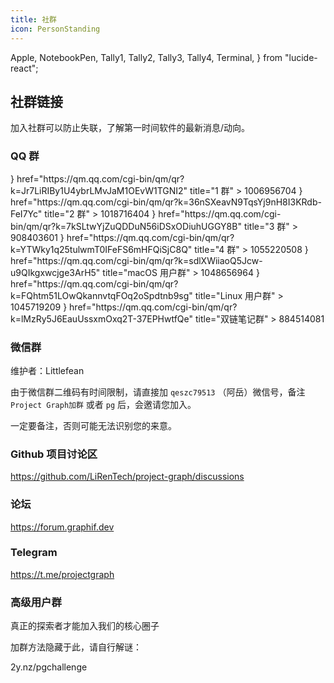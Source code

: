 ```yaml
---
title: 社群
icon: PersonStanding
---
```


  Apple,
  NotebookPen,
  Tally1,
  Tally2,
  Tally3,
  Tally4,
  Terminal,
} from "lucide-react";

## 社群链接

加入社群可以防止失联，了解第一时间软件的最新消息/动向。

### QQ 群

<Cards>
  <Card
    icon={<Tally1 />}
    href="https://qm.qq.com/cgi-bin/qm/qr?k=Jr7LiRIBy1U4ybrLMvJaM1OEvW1TGNI2"
    title="1 群"
  >
    1006956704
  </Card>
  <Card
    icon={<Tally2 />}
    href="https://qm.qq.com/cgi-bin/qm/qr?k=36nSXeavN9TqsYj9nH8I3KRdb-FeI7Yc"
    title="2 群"
  >
    1018716404
  </Card>
  <Card
    icon={<Tally3 />}
    href="https://qm.qq.com/cgi-bin/qm/qr?k=7kSLtwYjZuQDDuN56iDSxODiuhUGGY8B"
    title="3 群"
  >
    908403601
  </Card>
  <Card
    icon={<Tally4 />}
    href="https://qm.qq.com/cgi-bin/qm/qr?k=YTWky1q25tulwmT0IFeFS6mHFQiSjC8Q"
    title="4 群"
  >
    1055220508
  </Card>
  <Card
    icon={<Apple />}
    href="https://qm.qq.com/cgi-bin/qm/qr?k=sdlXWiiaoQ5Jcw-u9QIkgxwcjge3ArH5"
    title="macOS 用户群"
  >
    1048656964
  </Card>
  <Card
    icon={<Terminal />}
    href="https://qm.qq.com/cgi-bin/qm/qr?k=FQhtm51LOwQkannvtqFOq2oSpdtnb9sg"
    title="Linux 用户群"
  >
    1045719209
  </Card>
  <Card
    icon={<NotebookPen />}
    href="https://qm.qq.com/cgi-bin/qm/qr?k=lMzRy5J6EauUssxmOxq2T-37EPHwtfQe"
    title="双链笔记群"
  >
    884514081
  </Card>
</Cards>

### 微信群

维护者：Littlefean

由于微信群二维码有时间限制，请直接加 `qeszc79513` （阿岳）微信号，备注 `Project Graph加群` 或者 `pg` 后，会邀请您加入。

一定要备注，否则可能无法识别您的来意。

### Github 项目讨论区

https://github.com/LiRenTech/project-graph/discussions

### 论坛

https://forum.graphif.dev

### Telegram

https://t.me/projectgraph

### 高级用户群

真正的探索者才能加入我们的核心圈子

加群方法隐藏于此，请自行解谜：

2y.nz/pgchallenge
